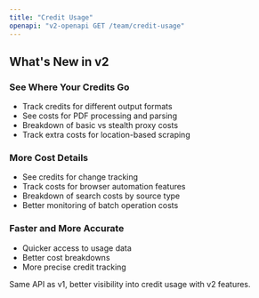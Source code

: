 ```yaml
---
title: "Credit Usage"
openapi: "v2-openapi GET /team/credit-usage"
---
```


## What's New in v2

### See Where Your Credits Go

- Track credits for different output formats
- See costs for PDF processing and parsing
- Breakdown of basic vs stealth proxy costs
- Track extra costs for location-based scraping

### More Cost Details

- See credits for change tracking
- Track costs for browser automation features
- Breakdown of search costs by source type
- Better monitoring of batch operation costs

### Faster and More Accurate

- Quicker access to usage data
- Better cost breakdowns
- More precise credit tracking

Same API as v1, better visibility into credit usage with v2 features.
